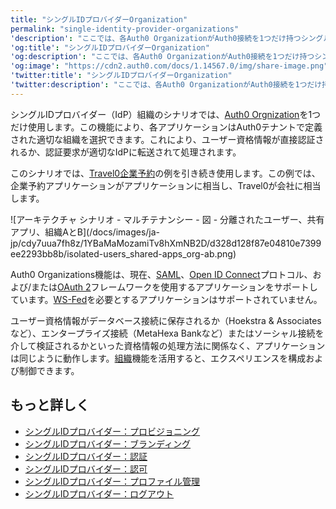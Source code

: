 ```yaml
---
title: "シングルIDプロバイダーOrganization"
permalink: "single-identity-provider-organizations"
'description': "ここでは、各Auth0 OrganizationがAuth0接続を1つだけ持つシングルIDプロバイダー（IdP）組織について説明します。"
'og:title': "シングルIDプロバイダーOrganization"
'og:description': "ここでは、各Auth0 OrganizationがAuth0接続を1つだけ持つシングルIDプロバイダー（IdP）組織について説明します。"
'og:image': "https://cdn2.auth0.com/docs/1.14567.0/img/share-image.png"
'twitter:title': "シングルIDプロバイダーOrganization"
'twitter:description': "ここでは、各Auth0 OrganizationがAuth0接続を1つだけ持つシングルIDプロバイダー（IdP）組織について説明します。"
---
```


シングルIDプロバイダー（<Tooltip data-tooltip-id="react-containers-DefinitionTooltip-2" href="/docs/ja-jp/glossary?term=idp" tip="IDプロバイダー（IdP）: デジタルIDを保存および管理するサービス。" cta="用語集の表示">IdP</Tooltip>）組織のシナリオでは、[Auth0 Orgnization](/docs/ja-jp/manage-users/organizations/organizations-overview)を1つだけ使用します。この機能により、各アプリケーションはAuth0テナントで定義された適切な組織を選択できます。これにより、ユーザー資格情報が直接認証されるか、認証要求が適切なIdPに転送されて処理されます。

このシナリオでは、[Travel0企業予約](/docs/ja-jp/get-started/architecture-scenarios/multiple-organization-architecture)の例を引き続き使用します。この例では、企業予約アプリケーションがアプリケーションに相当し、Travel0が会社に相当します。

<Frame>![アーキテクチャ シナリオ - マルチテナンシー - 図 - 分離されたユーザー、共有アプリ、組織AとB](/docs/images/ja-jp/cdy7uua7fh8z/1YBaMaMozamiTv8hXmNB2D/d328d128f87e04810e7399ee2293bb8b/isolated-users_shared-apps_org-ab.png)</Frame>

<Warning>

Auth0 Organizations機能は、現在、[SAML](/docs/ja-jp/authenticate/protocols/saml/saml-configuration)、[Open ID Connect](/docs/ja-jp/authenticate/protocols/openid-connect-protocol)プロトコル、および/または[OAuth 2](/docs/ja-jp/authenticate/protocols/oauth)フレームワークを使用するアプリケーションをサポートしています。[WS-Fed](/docs/ja-jp/authenticate/protocols/ws-fed-protocol)を必要とするアプリケーションはサポートされていません。

</Warning>

ユーザー資格情報がデータベース接続に保存されるか（Hoekstra & Associatesなど）、エンタープライズ接続（MetaHexa Bankなど）またはソーシャル接続を介して検証されるかといった資格情報の処理方法に関係なく、アプリケーションは同じように動作します。[組織](/docs/ja-jp/manage-users/organizations/organizations-overview)機能を活用すると、エクスペリエンスを構成および制御できます。

## もっと詳しく

* [シングルIDプロバイダー：プロビジョニング](/docs/ja-jp/get-started/architecture-scenarios/multiple-organization-architecture/single-identity-provider-organizations/provisioning)
* [シングルIDプロバイダー：ブランディング](/docs/ja-jp/get-started/architecture-scenarios/multiple-organization-architecture/single-identity-provider-organizations/branding)
* [シングルIDプロバイダー：認証](/docs/ja-jp/get-started/architecture-scenarios/multiple-organization-architecture/single-identity-provider-organizations/authentication)
* [シングルIDプロバイダー：認可](/docs/ja-jp/get-started/architecture-scenarios/multiple-organization-architecture/single-identity-provider-organizations/authorization)
* [シングルIDプロバイダー：プロファイル管理](/docs/ja-jp/get-started/architecture-scenarios/multiple-organization-architecture/single-identity-provider-organizations/profile-management)
* [シングルIDプロバイダー：ログアウト](/docs/ja-jp/get-started/architecture-scenarios/multiple-organization-architecture/single-identity-provider-organizations/logout)